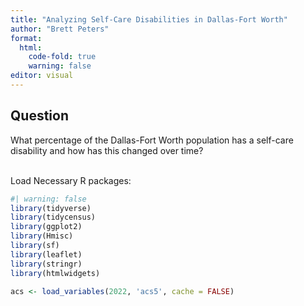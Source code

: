 ---
title: "Analyzing Self-Care Disabilities in Dallas-Fort Worth"
author: "Brett Peters"
format: 
  html:
    code-fold: true
    warning: false
editor: visual
---

## Question

| What percentage of the Dallas-Fort Worth population has a self-care disability and how has this changed over time?
<br>
Load Necessary R packages:

```{r}
#| warning: false
library(tidyverse)
library(tidycensus)
library(ggplot2)
library(Hmisc)
library(sf)
library(leaflet)
library(stringr)
library(htmlwidgets)
```

```{r}
acs <- load_variables(2022, 'acs5', cache = FALSE)
```

